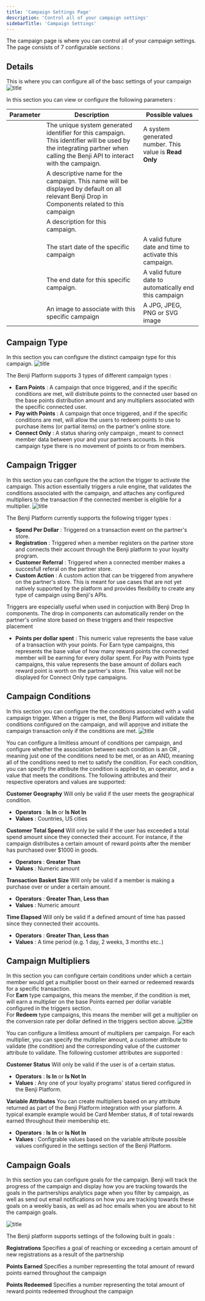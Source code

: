 ```yaml
---
title: 'Campaign Settings Page'
description: 'Control all of your campaign settings'
sidebarTitle: 'Campaign Settings'
---
```


The campaign page is where you can control all of your campaign settings. The page consists of 7 configurable sections : 

## Details
This is where you can configure all of the basc settings of your campaign
![title](/images/pilot/campaign_details.png)

In this section you can view or configure the following parameters : 


| Parameter             | Description             | Possible values | 
| --------------------- | ----------------------- | --------------- | 
| <ResponseField name="ID" type="Numeric" required></ResponseField>      | The unique system generated identifier for this campaign. This identifier will be used by the integrating partner when calling the Benji API to interact with the campaign. |  A system generated number. This value is **Read Only**      | 
| <ResponseField name="Name" type="string" required></ResponseField> | A descriptive name for the campaign. This name will be displayed by default on all relevant Benji Drop in Components related to this campaign    |       | 
| <ResponseField name="Description" type="string"></ResponseField> | A description for this campaign.  |  | 
| <ResponseField name="Start Date/Time" type="date time"></ResponseField> | The start date of the specific campaign  | A valid future date and time to activate this campaign. | 
| <ResponseField name="End Date/Time" type="date time"></ResponseField>            | The end date for this specific campaign. | A valid future date to automatically end this campaign | 
| <ResponseField name="Image" type="file"></ResponseField>            | An image to associate with this specific campaign | A JPG, JPEG, PNG or SVG image  | 

## Campaign Type
In this section you can configure the distinct campaign type for this campaign. 
![title](/images/pilot/campaign_type.png)

The Benji Platform supports 3 types of different campaign types :
- **Earn Points** : A campaign that once triggered, and if the specific conditions are met, will distribute points to the connected user based on the base points distribution amount and any multipliers associated with the specific connected user.
- **Pay with Points** : A campaign that once triggered, and if the specific conditions are met, will allow the users to redeem points to use to purchase items (or partial items) on the partner's online store. 
- **Connect Only** : A status sharing only campaign , meant to connect member data between your and your partners accounts. In this campaign type there is no movement of points to or from members.

## Campaign Trigger
In this section you can configure the the action the trigger to activate the campaign. This action essentially triggers a rule engine, that validates the conditions associated with the campaign, and attaches any configured multipliers to the transaction if the connected member is eligible for a multiplier. 
![title](/images/pilot/campaign_trigger.png)

The Benji Platform currently supports the following trigger types :

- **Spend Per Dollar** : Triggered on a transaction event on the partner's store.
- **Registration** : Triggered when a member registers on the partner store and connects their account through the Benji platform to your loyalty program.
- **Customer Referral** : Triggered when a connected member makes a succesfull referal on the partner store.
- **Custom Action** : A custom action that can be triggered from anywhere on the partner's store. This is meant for use cases that are not yet natively supported by the platform and provides flexibility to create any type of campaign using Benji's APIs.

<Tip>Triggers are especially useful when used in conjuction with Benji Drop In components. The drop in components can automatically render on the partner's online store based on these triggers and their respective placement</Tip>

- **Points per dollar spent** : This numeric value represents the base value of a transaction with your points. For Earn type campaigns, this represents the base value of how many reward points the connected member will be earning for every dollar spent. For Pay with Points type campaigns, this value represents the base amount of dollars each reward point is worth on the partner's store. This value will not be displayed for Connect Only type campaigns.

## Campaign Conditions
In this section you can configure the the conditions associated with a valid campaign trigger. When a trigger is met, the Benji Platform will validate the conditions configured on the campaign, and will approve and initiate the campaign transaction only if the conditions are met.
![title](/images/pilot/campaign_conditions.png)

You can configure a limitless amount of conditions per campaign, and configure whether the association between each condition is an OR , meaning just one of the conditions need to be met, or as an AND, meaning all of the conditions need to met to satisfy the condition.
For each condition, you can specify the attribute the condition is applied to, an operator, and a value that meets the conditions. The following attributes and their respective operators and values are supported:

**Customer Geography**
<Expandable title="Customer Geography" >
Will only be valid if the user meets the geographical condition.
- **Operators** : **Is In** or **Is Not In** 
- **Values** : Countries, US cities
</Expandable>

**Customer Total Spend**
<Expandable title="Customer Spend" >
Will only be valid if the user has exceeded a total spend amount since they connected their account. For instance, if the campaign distributes a certain amount of reward points after the member has purchased over $1000 in goods.
- **Operators** : **Greater Than** 
- **Values** : Numeric amount
</Expandable>

**Transaction Basket Size**
<Expandable title="Basket Size" >
Will only be valid if a member is making a purchase over or under a certain amount.
- **Operators** : **Greater Than**,  **Less than**
- **Values** : Numeric amount
</Expandable>

**Time Elapsed**
<Expandable title="Basket Size" >
Will only be valid if a defined amount of time has passed since they connected their accounts.
- **Operators** : **Greater Than**,  **Less than**
- **Values** : A time period (e.g. 1 day, 2 weeks, 3 months etc..)
</Expandable>


## Campaign Multipliers
In this section you can configure certain conditions under which a certain member would get a multiplier boost on their earned or redeemed rewards for a specific transaction. <br/>
For **Earn** type campaigns, this means the member, if the condition is met, will earn a multiplier on the base Points earned per dollar variable configured in the triggers section.<br/>
For **Redeem** type campaigns, this means the member will get a multiplier on the conversion rate per dollar defined in the triggers section above.
![title](/images/pilot/campaign_multipliers.png)

You can configure a limitless amount of multipliers per campaign.
For each multiplier, you can specify the multiplier amount, a customer attribute to validate (the condition) and the corresponding value of the customer attribute to validate. The following customer attributes are supported :

**Customer Status**
<Expandable title="Customer Status" >
Will only be valid if the user is of a certain status.
- **Operators** : **Is In** or **Is Not In** 
- **Values** : Any one of your loyalty programs' status tiered configured in the Benji Platform.
</Expandable>

**Variable Attributes**
<Expandable title="Customer Spend" >
You can create multipliers based on any attribute returned as part of the Benji Platform integration with your platform. A typical example example would be Card Member status, # of total rewards earned throughout their membership etc.
- **Operators** : **Is In** or **Is Not In** 
- **Values** : Configrable values based on the variable attribute possible values configured in the settings section of the Benji Platform.
</Expandable>


## Campaign Goals
In this section you can configure goals for the campaign. Benji will track the progress of the campaign and display how you are tracking towards the goals in the partnerships analytics page when you filter by campaign, as well as send out email notifications on how you are tracking towards these goals on a weekly basis, as well as ad hoc emails when you are about to hit the campaign goals.

![title](/images/pilot/campaign_goals.png)

The Benji platform supports settings of the following built in goals :

**Registrations**
<Expandable title="Registrations" defaultOpen="true" >
Specifies a goal of reaching or exceeding a certain amount of new registrations as a result of the partnership
</Expandable>

**Points Earned**
<Expandable title="Points Earned" defaultOpen="true">
Specifies a number representing the total amount of reward points earned throughout the campaign
</Expandable>

**Points Redeemed**
<Expandable title="Points Earned" defaultOpen="true">
Specifies a number representing the total amount of reward points redeemed throughout the campaign
</Expandable>






